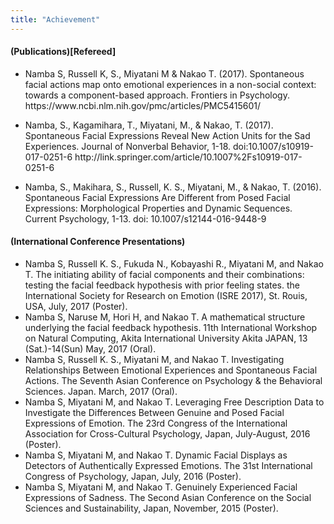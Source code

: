 ```yaml
---
title: "Achievement"
---
```


#### (Publications)[Refereed]

- Namba S, Russell K, S., Miyatani M & Nakao T. (2017).   Spontaneous facial actions map onto emotional experiences in a non-social context: towards a component-based approach. Frontiers in Psychology. https://www.ncbi.nlm.nih.gov/pmc/articles/PMC5415601/

- Namba, S., Kagamihara, T., Miyatani, M., & Nakao, T. (2017). Spontaneous Facial Expressions Reveal New Action Units for the Sad Experiences. Journal of Nonverbal Behavior, 1-18. doi:10.1007/s10919-017-0251-6 http://link.springer.com/article/10.1007%2Fs10919-017-0251-6

- Namba, S., Makihara, S., Russell, K. S., Miyatani, M., & Nakao, T. (2016). Spontaneous Facial Expressions Are Different from Posed Facial Expressions: Morphological Properties and Dynamic Sequences. Current Psychology, 1-13. doi: 10.1007/s12144-016-9448-9  


#### (International Conference Presentations)

- Namba S, Russell K. S., Fukuda N., Kobayashi R., Miyatani M, and Nakao T. The initiating ability of facial components and their combinations: testing the facial feedback hypothesis with prior feeling states. the International Society for Research on Emotion (ISRE 2017), St. Rouis, USA, July, 2017 (Poster).
- Namba S, Naruse M, Hori H, and Nakao T. A mathematical structure underlying the facial feedback hypothesis. 11th International Workshop on Natural Computing, Akita International University Akita JAPAN, 13 (Sat.)-14(Sun) May, 2017 (Oral). 
- Namba S, Russell K. S., Miyatani M, and Nakao T. Investigating Relationships Between Emotional Experiences and Spontaneous Facial Actions. The Seventh Asian Conference on Psychology & the Behavioral Sciences. Japan. March, 2017 (Oral).
- Namba S, Miyatani M, and Nakao T.  Leveraging Free Description Data to Investigate the Differences Between Genuine and Posed Facial Expressions of Emotion. The 23rd Congress of the International Association for Cross-Cultural Psychology, Japan, July-August, 2016 (Poster).
- Namba S, Miyatani M, and Nakao T.  Dynamic Facial Displays as Detectors of Authentically Expressed Emotions. The 31st International Congress of Psychology, Japan, July, 2016 (Poster).
- Namba S, Miyatani M, and Nakao T.  Genuinely Experienced Facial Expressions of Sadness. The Second Asian Conference on the Social Sciences and Sustainability, Japan, November, 2015 (Poster).